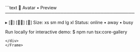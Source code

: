 <Frame>
<div style={{background:'#0f131a',border:'1px solid #1f2430',borderRadius:'8px' ,width:'100%',height:'100%',overflow:'hidden',boxShadow:'0 10px 30px rgba(0,0,0,.35)'}}>
```text
🧩 Avatar • Preview
──────────────────────────────────────────

  ▸ [🙂]  [🧑‍💻]  [👤]
    Size: xs  sm  md  lg  xl
    Status: online • away • busy

Run locally for interactive demo:
  $ npm run tsx:core-gallery
```
</div>
</Frame>

